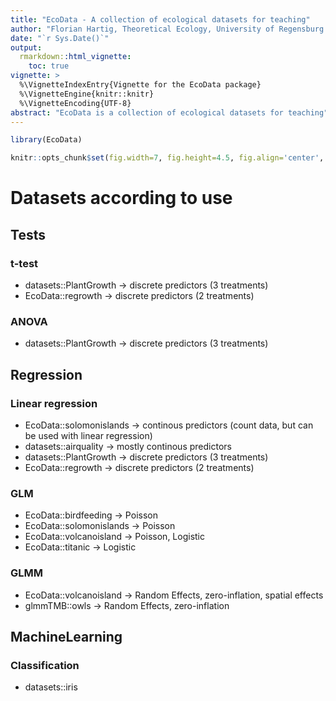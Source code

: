 ```yaml
---
title: "EcoData - A collection of ecological datasets for teaching"
author: "Florian Hartig, Theoretical Ecology, University of Regensburg [website](http://www.uni-regensburg.de/biologie-vorklinische-medizin/theoretische-oekologie/mitarbeiter/hartig/)"
date: "`r Sys.Date()`"
output: 
  rmarkdown::html_vignette:
    toc: true
vignette: >
  %\VignetteIndexEntry{Vignette for the EcoData package}
  %\VignetteEngine{knitr::knitr}
  %\VignetteEncoding{UTF-8}
abstract: "EcoData is a collection of ecological datasets for teaching"
---
```


```r
library(EcoData)
```


```r
knitr::opts_chunk$set(fig.width=7, fig.height=4.5, fig.align='center', warning=FALSE, message=FALSE, cache = F)
```

# Datasets according to use

## Tests

### t-test

* datasets::PlantGrowth -> discrete predictors (3 treatments)
* EcoData::regrowth -> discrete predictors (2 treatments)

### ANOVA

* datasets::PlantGrowth -> discrete predictors (3 treatments)


## Regression

### Linear regression

* EcoData::solomonislands -> continous predictors (count data, but can be used with linear regression)
* datasets::airquality -> mostly continous predictors
* datasets::PlantGrowth -> discrete predictors (3 treatments)
* EcoData::regrowth -> discrete predictors (2 treatments)

### GLM

* EcoData::birdfeeding -> Poisson 
* EcoData::solomonislands -> Poisson
* EcoData::volcanoisland -> Poisson, Logistic
* EcoData::titanic -> Logistic


### GLMM 

* EcoData::volcanoisland -> Random Effects, zero-inflation, spatial effects
* glmmTMB::owls -> Random Effects, zero-inflation

## MachineLearning

### Classification

* datasets::iris



